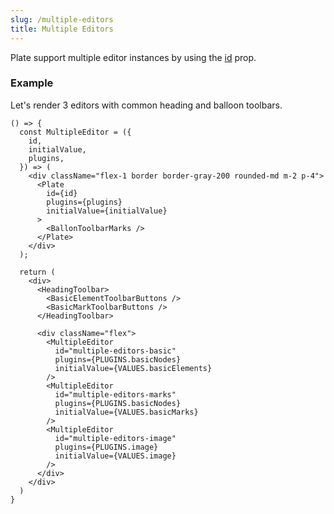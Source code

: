 ```yaml
---
slug: /multiple-editors
title: Multiple Editors
---
```


Plate support multiple editor instances by using the [id](Plate#id) prop.

### Example

Let's render 3 editors with common heading and balloon toolbars.

```tsx live
() => {
  const MultipleEditor = ({
    id,
    initialValue,
    plugins,
  }) => (
    <div className="flex-1 border border-gray-200 rounded-md m-2 p-4">
      <Plate
        id={id}
        plugins={plugins}
        initialValue={initialValue}
      >
        <BallonToolbarMarks />
      </Plate>
    </div>
  );

  return (
    <div>
      <HeadingToolbar>
        <BasicElementToolbarButtons />
        <BasicMarkToolbarButtons />
      </HeadingToolbar>

      <div className="flex">
        <MultipleEditor
          id="multiple-editors-basic"
          plugins={PLUGINS.basicNodes}
          initialValue={VALUES.basicElements}
        />
        <MultipleEditor
          id="multiple-editors-marks"
          plugins={PLUGINS.basicNodes}
          initialValue={VALUES.basicMarks}
        />
        <MultipleEditor
          id="multiple-editors-image"
          plugins={PLUGINS.image}
          initialValue={VALUES.image}
        />
      </div>
    </div>
  )
}
```
